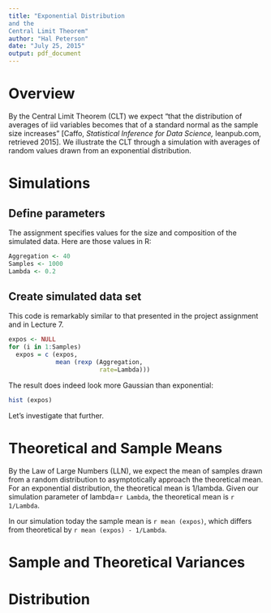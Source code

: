 ```yaml
---
title: "Exponential Distribution
and the
Central Limit Theorem"
author: "Hal Peterson"
date: "July 25, 2015"
output: pdf_document
---
```


# Overview

By the Central Limit Theorem (CLT) we expect "that the distribution of averages of iid variables becomes that of a standard normal as the sample size increases" [Caffo, *Statistical Inference for Data Science,* leanpub.com, retrieved 2015].
We illustrate the CLT through a simulation with averages of random values drawn from an exponential distribution.

# Simulations

## Define parameters

The assignment specifies values for the size and composition of the simulated data.
Here are those values in R:

```r
Aggregation <- 40
Samples <- 1000
Lambda <- 0.2
```

## Create simulated data set

This code is remarkably similar to that presented in the project assignment and in Lecture 7.

```r
expos <- NULL
for (i in 1:Samples)
  expos = c (expos,
             mean (rexp (Aggregation,
                         rate=Lambda)))
```

The result does indeed look more Gaussian than exponential:

```r
hist (expos)
```

Let's investigate that further.

# Theoretical and Sample Means

By the Law of Large Numbers (LLN), we expect the mean of samples drawn from a random distribution to asymptotically approach the theoretical mean. For an exponential distribution, the theoretical mean is 1/lambda.
Given our simulation parameter of lambda=`r Lambda`, the theoretical mean is `r 1/Lambda`.

In our simulation today the sample mean is `r mean (expos)`, which differs from theoretical by `r mean (expos) - 1/Lambda`.

# Sample and Theoretical Variances

# Distribution
